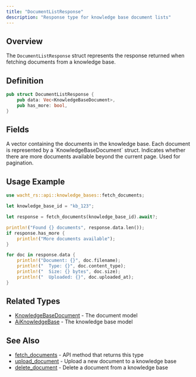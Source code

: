 ```yaml
---
title: "DocumentListResponse"
description: "Response type for knowledge base document lists"
---
```


## Overview

The `DocumentListResponse` struct represents the response returned when fetching documents from a knowledge base.

## Definition

```rust
pub struct DocumentListResponse {
    pub data: Vec<KnowledgeBaseDocument>,
    pub has_more: bool,
}
```

## Fields

<ParamField path="data" type="Vec<KnowledgeBaseDocument>" required>
  A vector containing the documents in the knowledge base. Each document is represented by a `KnowledgeBaseDocument` struct.
</ParamField>

<ParamField path="has_more" type="bool" required>
  Indicates whether there are more documents available beyond the current page. Used for pagination.
</ParamField>

## Usage Example

```rust
use wacht_rs::api::knowledge_bases::fetch_documents;

let knowledge_base_id = "kb_123";

let response = fetch_documents(knowledge_base_id).await?;

println!("Found {} documents", response.data.len());
if response.has_more {
    println!("More documents available");
}

for doc in response.data {
    println!("Document: {}", doc.filename);
    println!("  Type: {}", doc.content_type);
    println!("  Size: {} bytes", doc.size);
    println!("  Uploaded: {}", doc.uploaded_at);
}
```

## Related Types

- [KnowledgeBaseDocument](/rust-sdk/types/knowledge-base-document) - The document model
- [AiKnowledgeBase](/rust-sdk/types/ai-knowledge-base) - The knowledge base model

## See Also

- [fetch_documents](/rust-sdk/api/fetch-documents) - API method that returns this type
- [upload_document](/rust-sdk/api/upload-document) - Upload a new document to a knowledge base
- [delete_document](/rust-sdk/api/delete-document) - Delete a document from a knowledge base
